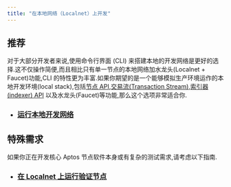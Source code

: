 ```yaml
---
title: "在本地网络（Localnet）上开发"
---
```


## 推荐

对于大部分开发者来说,使用命令行界面 (CLI) 来搭建本地的开发网络是更好的选择.这不仅操作简便,而且相比只有单一节点的本地网络加水龙头(Localnet + Faucet)功能,CLI 的特性更为丰富.如果你期望的是一个能够模拟生产环境运作的本地开发环境(local stack),包括[节点 API](/zh/build/apis),[交易流(Transaction Stream)](/zh/build/indexer/txn-stream),[索引器(indexer) API](/zh/build/indexer) 以及水龙头(Faucet)等功能,那么这个选项非常适合你.

- ### [运行本地开发网络](/zh/network/nodes/localnet/local-development-network)

## 特殊需求

如果你正在开发核心 Aptos 节点软件本身或有复杂的测试需求,请考虑以下指南.

- ### [在 Localnet 上运行验证节点](/zh/network/nodes/localnet/run-a-localnet)

